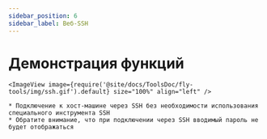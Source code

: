 ```yaml
---
sidebar_position: 6
sidebar_label: Веб-SSH
---
```





# Демонстрация функций

    <ImageView image={require('@site/docs/ToolsDoc/fly-tools/img/ssh.gif').default} size="100%" align="left" />

    * Подключение к хост-машине через SSH без необходимости использования специального инструмента SSH
    * Обратите внимание, что при подключении через SSH вводимый пароль не будет отображаться

